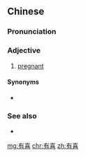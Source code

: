 ==Chinese==
{{zh-forms}}

===Pronunciation===
{{zh-pron
|m=yǒuxǐ
|c=jau5 hei2
|cat=a
}}

===Adjective===
{{zh-adj}}

# {{lb|zh|euphemistic}} [[pregnant]]

====Synonyms====
* {{zh-l|懷孕}}

===See also===
* {{zh-l|有了}}

[[mg:有喜]]
[[chr:有喜]]
[[zh:有喜]]